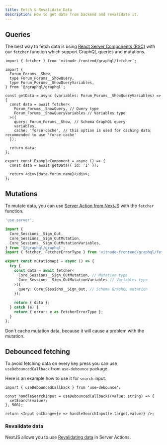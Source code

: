 ```yaml
---
title: Fetch & Revalidate Data
description: How to get data from backend and revalidate it.
---
```


## Queries

The best way to fetch data is using [React Server Components (RSC)](https://react.dev/reference/rsc/server-components) with our `fetcher` function which support GraphQL queries and mutations.

```tsx title="example-component.tss"
import { fetcher } from 'vitnode-frontend/graphql/fetcher';

import {
  Forum_Forums__Show,
  type Forum_Forums__ShowQuery,
  type Forum_Forums__ShowQueryVariables,
} from '@/graphql/graphql';

const getData = async (variables: Forum_Forums__ShowQueryVariables) => {
  const data = await fetcher<
    Forum_Forums__ShowQuery, // Query type
    Forum_Forums__ShowQueryVariables // Variables type
  >({
    query: Forum_Forums__Show, // Schema GraphQL query
    variables,
    cache: 'force-cache', // this option is used for caching data, recommended to use 'force-cache'
  });

  return data;
};

export const ExampleComponent = async () => {
  const data = await getData({ id: '1' });

  return <div>{data.forum.name}</div>;
};
```

## Mutations

To mutate data, you can use [Server Action from NextJS](https://nextjs.org/docs/app/building-your-application/data-fetching/server-actions-and-mutations) with the `fetcher` function.

```ts title="hooks/mutation-api.ts"
'use server';

import {
  Core_Sessions__Sign_Out,
  Core_Sessions__Sign_OutMutation,
  Core_Sessions__Sign_OutMutationVariables,
} from '@/graphql/graphql';
import { fetcher, FetcherErrorType } from 'vitnode-frontend/graphql/fetcher';

export const mutationApi = async () => {
  try {
    const data = await fetcher<
      Core_Sessions__Sign_OutMutation, // Mutation type
      Core_Sessions__Sign_OutMutationVariables // Variables type
    >({
      query: Core_Sessions__Sign_Out, // Schema GraphQL mutation
    });

    return { data };
  } catch (e) {
    return { error: e as FetcherErrorType };
  }
};
```

<Callout title="Cache Mutation" type="warn">
  Don't cache mutation data, because it will cause a problem with the mutation.
</Callout>

## Debounced fetching

To avoid fetching data on every key press you can use `useDebouncedCallback` from `use-debounce` package.

Here is an example how to use it for `search` input.

```tsx
import { useDebouncedCallback } from 'use-debounce';

const handleSearchInput = useDebouncedCallback((value: string) => {
  setSearch(value);
}, 500);

return <Input onChange={e => handleSearchInput(e.target.value)} />;
```

### Revalidate data

NextJS allows you to use [Revalidating data](https://nextjs.org/docs/app/building-your-application/data-fetching/server-actions-and-mutations#revalidating-data) in Server Actions.

